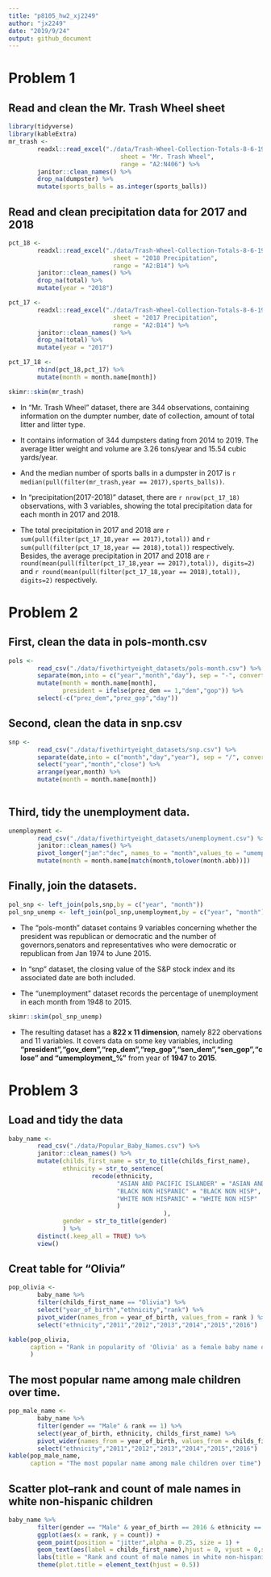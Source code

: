 ```yaml
---
title: "p8105_hw2_xj2249"
author: "jx2249"  
date: "2019/9/24"
output: github_document
---
```


# Problem 1
## Read and clean the Mr. Trash Wheel sheet
```r
library(tidyverse)
library(kableExtra)
mr_trash <- 
        readxl::read_excel("./data/Trash-Wheel-Collection-Totals-8-6-19.xlsx", 
                               sheet = "Mr. Trash Wheel",
                               range = "A2:N406") %>% 
        janitor::clean_names() %>% 
        drop_na(dumpster) %>% 
        mutate(sports_balls = as.integer(sports_balls))
```

## Read and clean precipitation data for 2017 and 2018
```r
pct_18 <- 
        readxl::read_excel("./data/Trash-Wheel-Collection-Totals-8-6-19.xlsx", 
                             sheet = "2018 Precipitation",
                             range = "A2:B14") %>% 
        janitor::clean_names() %>% 
        drop_na(total) %>% 
        mutate(year = "2018")

pct_17 <- 
        readxl::read_excel("./data/Trash-Wheel-Collection-Totals-8-6-19.xlsx", 
                             sheet = "2017 Precipitation",
                             range = "A2:B14") %>% 
        janitor::clean_names() %>% 
        drop_na(total) %>% 
        mutate(year = "2017")

pct_17_18 <- 
        rbind(pct_18,pct_17) %>% 
        mutate(month = month.name[month])
```


```r
skimr::skim(mr_trash)
```
* In "Mr. Trash Wheel" dataset, there are 344 observations, containing information on the dumpter number, date of collection, amount of total litter and litter type.
* It contains information of 344 dumpsters dating from 2014 to 2019. The average litter weight and volume are 3.26  tons/year and  15.54 cubic yards/year.
* And the median number of sports balls in a dumpster in 2017 is  `r median(pull(filter(mr_trash,year == 2017),sports_balls))`.

* In "precipitation(2017-2018)" dataset,  there are `r nrow(pct_17_18)` observations, with 3 variables, showing the total precipitation data for each month in 2017 and 2018. 
* The total precipitation in 2017 and 2018 are `r sum(pull(filter(pct_17_18,year == 2017),total))`
and `r sum(pull(filter(pct_17_18,year == 2018),total))` respectively. Besides, the average precipitation in 2017 and 2018 are `r round(mean(pull(filter(pct_17_18,year == 2017),total)), digits=2) ` and `r round(mean(pull(filter(pct_17_18,year == 2018),total)), digits=2)` respectively.

# Problem 2
## First, clean the data in pols-month.csv
```r
pols <- 
        read_csv("./data/fivethirtyeight_datasets/pols-month.csv") %>%
        separate(mon,into = c("year","month","day"), sep = "-", convert = TRUE) %>% 
        mutate(month = month.name[month],
               president = ifelse(prez_dem == 1,"dem","gop")) %>%
        select(-c("prez_dem","prez_gop","day"))

```

## Second, clean the data in snp.csv 
```r
snp <- 
        read_csv("./data/fivethirtyeight_datasets/snp.csv") %>%
        separate(date,into = c("month","day","year"), sep = "/", convert = TRUE) %>% 
        select("year","month","close") %>% 
        arrange(year,month) %>% 
        mutate(month = month.name[month])
        
```

## Third, tidy the unemployment data.
```r
unemployment <- 
        read_csv("./data/fivethirtyeight_datasets/unemployment.csv") %>%
        janitor::clean_names() %>% 
        pivot_longer("jan":"dec", names_to = "month",values_to = "umemployment_%") %>% 
        mutate(month = month.name[match(month,tolower(month.abb))])
```

## Finally, join the datasets.
```r
pol_snp <- left_join(pols,snp,by = c("year", "month"))
pol_snp_unemp <- left_join(pol_snp,unemployment,by = c("year", "month"))
```

* The "pols-month" dataset contains 9 variables concerning whether the president
was republican or democratic and the number of governors,senators and representatives
who were democratic or republican from Jan 1974 to June 2015.
 
* In "snp" dataset, the closing value of the S&P stock index and its associated date are both included. 

* The "unemployment" dataset records the percentage of unemployment in each month from 1948 to 2015.

```r
skimr::skim(pol_snp_unemp)
```

* The resulting dataset has a **822 x 11 dimension**, namely 822 obervations and 11 variables. 
It covers data on some key variables, including **"president","gov_dem","rep_dem","rep_gop","sen_dem","sen_gop","close" and "umemployment_%"** from year of **1947** to **2015**. 


# Problem 3
## Load and tidy the data
```r
baby_name <- 
        read_csv("./data/Popular_Baby_Names.csv") %>% 
        janitor::clean_names() %>% 
        mutate(childs_first_name = str_to_title(childs_first_name),
               ethnicity = str_to_sentence(
                       recode(ethnicity, 
                              "ASIAN AND PACIFIC ISLANDER" = "ASIAN AND PACI",
                              "BLACK NON HISPANIC" = "BLACK NON HISP",
                              "WHITE NON HISPANIC" = "WHITE NON HISP"
                              )
                                           ),
               gender = str_to_title(gender)
               ) %>% 
        distinct(.keep_all = TRUE) %>% 
        view()
```


## Creat table for "Olivia"
```r
pop_olivia <- 
        baby_name %>% 
        filter(childs_first_name == "Olivia") %>% 
        select("year_of_birth","ethnicity","rank") %>% 
        pivot_wider(names_from = year_of_birth, values_from = rank ) %>% 
        select("ethnicity","2011","2012","2013","2014","2015","2016")

kable(pop_olivia, 
      caption = "Rank in popularity of 'Olivia' as a female baby name over time"
      )
```


## The most popular name among male children over time.
```r
pop_male_name <- 
        baby_name %>% 
        filter(gender == "Male" & rank == 1) %>% 
        select(year_of_birth, ethnicity, childs_first_name) %>% 
        pivot_wider(names_from = year_of_birth, values_from = childs_first_name ) %>% 
        select("ethnicity","2011","2012","2013","2014","2015","2016") 
kable(pop_male_name,
      caption = "The most popular name among male children over time")
```

## Scatter plot--rank and count of male names in white non-hispanic children
```r
baby_name %>%
        filter(gender == "Male" & year_of_birth == 2016 & ethnicity == "White non hisp") %>% 
        ggplot(aes(x = rank, y = count)) + 
        geom_point(position = "jitter",alpha = 0.25, size = 1) +
        geom_text(aes(label = childs_first_name),hjust = 0, vjust = 0,size = 3) +
        labs(title = "Rank and count of male names in white non-hispanic children") +
        theme(plot.title = element_text(hjust = 0.5))
```

